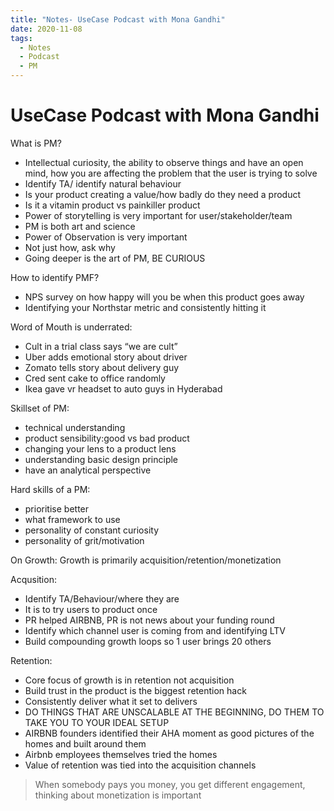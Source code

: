 ```yaml
---
title: "Notes- UseCase Podcast with Mona Gandhi"
date: 2020-11-08
tags:
  - Notes
  - Podcast
  - PM
---
```


# UseCase Podcast with Mona Gandhi


What is PM?
* Intellectual curiosity, the ability to observe things and have an open mind, how you are affecting the problem that the user is trying to solve
* Identify TA/ identify natural behaviour
* Is your product creating a value/how badly do they need a product
* Is it a vitamin product vs painkiller product
* Power of storytelling is very important for user/stakeholder/team
* PM is both art and science
* Power of Observation is very important
* Not just how, ask why
* Going deeper is the art of PM, BE CURIOUS

How to identify PMF?
* NPS survey on how happy will you be when this product goes away
* Identifying your Northstar metric and consistently hitting it

Word of Mouth is underrated:
* Cult in a trial class says “we are cult”
* Uber adds emotional story about driver
* Zomato tells story about delivery guy
* Cred sent cake to office randomly
* Ikea gave vr headset to auto guys in Hyderabad

Skillset of PM:
* technical understanding
* product sensibility:good vs bad product
* changing your lens to a product lens
* understanding basic design principle
* have an analytical perspective

Hard skills of a PM:
* prioritise better
* what framework to use
* personality of constant curiosity
* personality of grit/motivation 


On Growth:
Growth is primarily acquisition/retention/monetization

Acqusition: 
* Identify TA/Behaviour/where they are
* It is to try users to product once
* PR helped AIRBNB, PR is not news about your funding round
* Identify which channel user is coming from and identifying LTV
* Build compounding growth loops so 1 user brings 20 others

Retention:
* Core focus of growth is in retention not acquisition
* Build trust in the product is the biggest retention hack
* Consistently deliver what it set to delivers
* DO THINGS THAT ARE UNSCALABLE AT THE BEGINNING, DO THEM TO TAKE YOU TO YOUR IDEAL SETUP
* AIRBNB founders identified their AHA moment as good pictures of the homes and built around them
* Airbnb employees themselves tried the homes
* Value of retention was tied into the acquisition channels

>When somebody pays you money, you get different engagement, thinking about monetization is important



